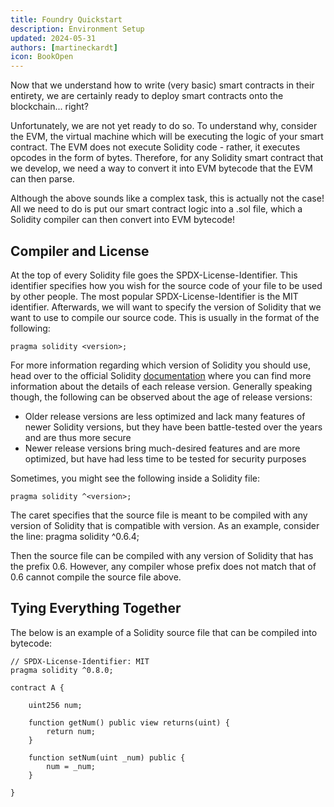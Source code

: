 ```yaml
---
title: Foundry Quickstart
description: Environment Setup
updated: 2024-05-31
authors: [martineckardt]
icon: BookOpen
---
```


Now that we understand how to write (very basic) smart contracts in their entirety, we are certainly ready to deploy smart contracts onto the blockchain... right?

Unfortunately, we are not yet ready to do so. To understand why, consider the EVM, the virtual machine which will be executing the logic of your smart contract. The EVM does not execute Solidity code - rather, it executes opcodes in the form of bytes. Therefore, for any Solidity smart contract that we develop, we need a way to convert it into EVM bytecode that the EVM can then parse. 

Although the above sounds like a complex task, this is actually not the case! All we need to do is put our smart contract logic into a .sol file, which a Solidity compiler can then convert into EVM bytecode!

## Compiler and License
At the top of every Solidity file goes the SPDX-License-Identifier. This identifier specifies how you wish for the source code of your file to be used by other people. The most popular SPDX-License-Identifier is the MIT identifier. Afterwards, we will want to specify the version of Solidity that we want to use to compile our source code. This is usually in the format of the following:

```solidity
pragma solidity <version>;
```

For more information regarding which version of Solidity you should use, head over to the official Solidity [documentation](https://docs.soliditylang.org/en/v0.8.28/) where you can find more information about the details of each release version. Generally speaking though, the following can be observed about the age of release versions:

- Older release versions are less optimized and lack many features of newer Solidity versions, but they have been battle-tested over the years and are thus more secure
- Newer release versions bring much-desired features and are more optimized, but have had less time to be tested for security purposes

Sometimes, you might see the following inside a Solidity file:

```solidity
pragma solidity ^<version>;
```

The caret specifies that the source file is meant to be compiled with any version of Solidity that is compatible with version. As an example, consider the line:
pragma solidity ^0.6.4;

Then the source file can be compiled with any version of Solidity that has the prefix 0.6. However, any compiler whose prefix does not match that of 0.6 cannot compile the source file above.

## Tying Everything Together
The below is an example of a Solidity source file that can be compiled into bytecode:

```solidity
// SPDX-License-Identifier: MIT
pragma solidity ^0.8.0;
​
contract A {
 
    uint256 num;
  
    function getNum() public view returns(uint) {
        return num; 
    }
  
    function setNum(uint _num) public {
        num = _num;
    }
  
}
```